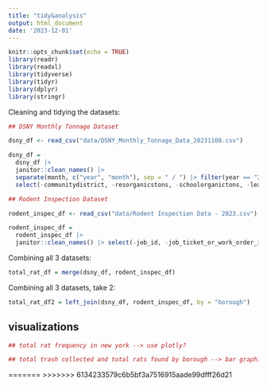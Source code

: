 ```yaml
---
title: "tidy&analysis"
output: html_document
date: '2023-12-01'
---
```


```r
knitr::opts_chunk$set(echo = TRUE)
library(readr)
library(readxl)
library(tidyverse)
library(tidyr)
library(dplyr)
library(stringr)
```

Cleaning and tidying the datasets: 

```r
## DSNY Monthly Tonnage Dataset 

dsny_df <- read_csv("data/DSNY_Monthly_Tonnage_Data_20231108.csv") 

dsny_df = 
  dsny_df |> 
  janitor::clean_names() |> 
  separate(month, c("year", "month"), sep = " / ") |> filter(year == "2023") |> 
  select(-communitydistrict, -resorganicstons, -schoolorganictons, -leavesorganictons, -xmastreetons)
```

```r
## Rodent Inspection Dataset 

rodent_inspec_df <- read_csv("data/Rodent Inspection Data - 2023.csv")

rodent_inspec_df = 
  rodent_inspec_df |> 
  janitor::clean_names() |> select(-job_id, -job_ticket_or_work_order_id, -job_progress, -bbl, -house_number, -street_name, -block, -lot, -approved_date, -location, -community_board, -council_district, -census_tract, -bin, -nta)
```

Combining all 3 datasets: 

```r
total_rat_df = merge(dsny_df, rodent_inspec_df)
```

Combining all 3 datasets, take 2: 

```r
total_rat_df2 = left_join(dsny_df, rodent_inspec_df, by = "borough")
```



## visualizations 

```r
## total rat frequency in new york --> use plotly? 

## total trash collected and total rats found by borough --> bar graph?


```

=======
>>>>>>> 6134233579c6b5bf3a7516915aade99dfff26d21
